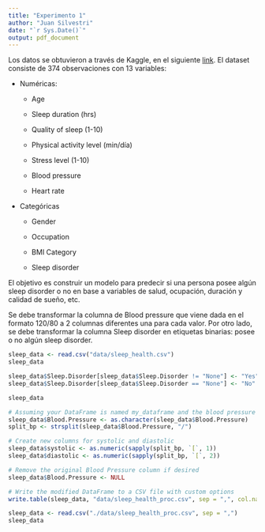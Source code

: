```yaml
---
title: "Experimento 1"
author: "Juan Silvestri"
date: "`r Sys.Date()`"
output: pdf_document
---
```


Los datos se obtuvieron a través de Kaggle, en el siguiente [link](https://www.kaggle.com/datasets/uom190346a/sleep-health-and-lifestyle-dataset). El dataset consiste de 374 observaciones con 13 variables:

-   Numéricas:

    -   Age

    -   Sleep duration (hrs)

    -   Quality of sleep (1-10)

    -   Physical activity level (min/día)

    -   Stress level (1-10)

    -   Blood pressure

    -   Heart rate

-   Categóricas

    -   Gender

    -   Occupation

    -   BMI Category

    -   Sleep disorder

El objetivo es construir un modelo para predecir si una persona posee algún sleep disorder o no en base a variables de salud, ocupación, duración y calidad de sueño, etc.

Se debe transformar la columna de Blood pressure que viene dada en el formato 120/80 a 2 columnas diferentes una para cada valor. Por otro lado, se debe transformar la columna Sleep disorder en etiquetas binarias: posee o no algún sleep disorder.

```r
sleep_data <- read.csv("data/sleep_health.csv")
sleep_data
```

```r
sleep_data$Sleep.Disorder[sleep_data$Sleep.Disorder != "None"] <- "Yes"
sleep_data$Sleep.Disorder[sleep_data$Sleep.Disorder == "None"] <- "No"

sleep_data
```

```r

# Assuming your DataFrame is named my_dataframe and the blood pressure column is named "Blood Pressure"
sleep_data$Blood.Pressure <- as.character(sleep_data$Blood.Pressure)
split_bp <- strsplit(sleep_data$Blood.Pressure, "/")

# Create new columns for systolic and diastolic
sleep_data$systolic <- as.numeric(sapply(split_bp, `[`, 1))
sleep_data$diastolic <- as.numeric(sapply(split_bp, `[`, 2))

# Remove the original Blood Pressure column if desired
sleep_data$Blood.Pressure <- NULL


```

```r
# Write the modified DataFrame to a CSV file with custom options
write.table(sleep_data, "data/sleep_health_proc.csv", sep = ",", col.names = TRUE, row.names = FALSE)

```

```r
sleep_data <- read.csv("./data/sleep_health_proc.csv", sep = ",")
sleep_data
```
